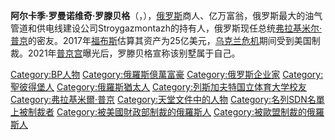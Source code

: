 {{BLP unsourced}}
{{Infobox person
| name               = 阿爾卡季·羅滕貝格<br>Аркадий Ротенберг
| image              = Arkadi Rotenberg - Moscow Kremlin 29 Oct 2013 (crop).jpg
| caption            = 攝於2013年
| birth_date         = {{Birth date and age|1951|12|15|df=yes}}
| birth_place        = {{USSR}}[[俄羅斯蘇維埃聯邦社會主義共和國|俄羅斯]][[聖彼得堡|列寧格勒]]<br>{{small|（今{{RUS}}[[聖彼得堡|聖彼得堡]]）}}
| alma_mater         = {{le|聖彼得堡國立體育大學|Lesgaft National State University of Physical Education, Sport and Health}}<ref name="kommersant.ru.1361636">{{cite news|url=http://www.kommersant.ru/doc.aspx?DocsID=1361636|title=Ротенберг Аркадий Романович|language=ru|trans-title=Rotenberg Arkady Romanovich|date=28 April 2010|work=[[Kommersant|Kommersant]]|access-date=6 September 2020|archive-date=7 May 2010|archive-url=https://web.archive.org/web/20100507083330/http://www.kommersant.ru/doc.aspx?DocsID=1361636|url-status=live}}</ref>
| occupation         = SMP銀行共同創辦人<br>{{le|SGM|Stroygazmontazh}}集團負責人
| net worth          = 29億美元（2021年7月）<ref name="forbes">{{cite web|url=https://www.forbes.com/profile/arkady-rotenberg/ |title=Forbes profile: Arkady Rotenberg |access-date=1 July 2021|archive-url=https://web.archive.org/web/20201116130424/https://www.forbes.com/profile/arkady-rotenberg/ |archive-date=2020-11-16 |work=[[Forbes|Forbes]]}}</ref>
| spouse             = {{marriage|{{le|娜塔莉亞·羅滕貝格|Natalia Rotenberg}}|2005|2015|end=div}}
| children           = 5名
| awards             = [[File:Orden_of_Friendship.png|25px]] [[友誼勳章_(俄羅斯)|友誼勳章]]
}}

'''阿尔卡季·罗曼诺维奇·罗滕贝格'''（{{lang-ru|Аркадий Романович Ротенберг|Arkady Romanovich Rotenberg}}，{{bd|1951年|12月15日||}}），[[俄罗斯|俄罗斯]]商人、亿万富翁，俄罗斯最大的油气管道和供电线建设公司Stroygazmontazh的持有人，俄罗斯现任总统[[弗拉基米尔·普京|弗拉基米尔·普京]]的密友。2017年[[福布斯|福布斯]]估算其资产为25亿美元，[[乌克兰危机|乌克兰危机]]期间受到美国制裁。2021年[[普京宫|普京宫]]曝光后，罗滕贝格宣称该别墅属于自己。

{{俄罗斯私有化}}
{{Authority control}}
{{Russia-bio-stub}}
[[Category:BP人物|Category:BP人物]]
[[Category:俄羅斯億萬富豪|Category:俄羅斯億萬富豪]]
[[Category:俄罗斯企业家|Category:俄罗斯企业家]]
[[Category:聖彼得堡人|Category:聖彼得堡人]]
[[Category:俄羅斯猶太人|Category:俄羅斯猶太人]]
[[Category:列斯加夫特国立体育大学校友|Category:列斯加夫特国立体育大学校友]]
[[Category:弗拉基米爾·普京|Category:弗拉基米爾·普京]]
[[Category:天堂文件中的人物|Category:天堂文件中的人物]]
[[Category:名列SDN名單上被制裁者|Category:名列SDN名單上被制裁者]]
[[Category:被美國財政部制裁的俄羅斯人|Category:被美國財政部制裁的俄羅斯人]]
[[Category:被歐盟制裁的俄羅斯人|Category:被歐盟制裁的俄羅斯人]]